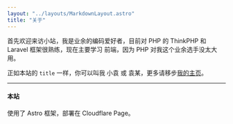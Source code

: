 ```yaml
---
layout: "../layouts/MarkdownLayout.astro"
title: "关于"
---
```


首先欢迎来访小站，我是业余的编码爱好者，目前对 PHP 的 ThinkPHP 和 Laravel 框架很熟练，现在主要学习 前端，因为 PHP 对我这个业余选手没太大用。

正如本站的 `title` 一样，你可以叫我 小袁 或 袁某，更多请移步[我的主页](https://wo.jb18.cm)。

---

#### 本站

使用了 Astro 框架，部署在 Cloudflare Page。


